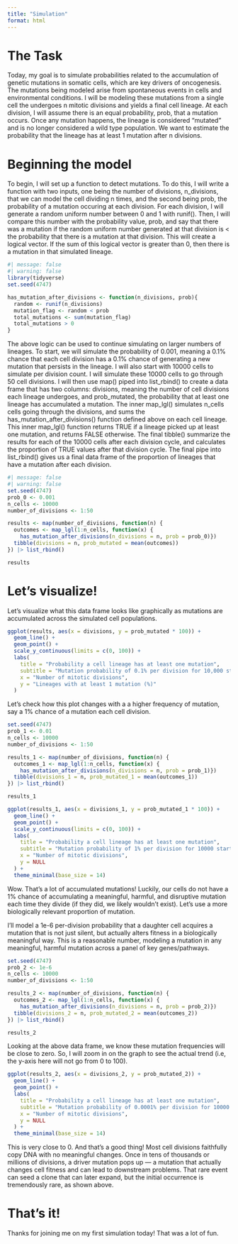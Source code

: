 ```yaml
---
title: "Simulation"
format: html
---
```


# The Task

Today, my goal is to simulate probabilities related to the accumulation of genetic mutations in somatic cells, which are key drivers of oncogenesis. The mutations being modeled arise from spontaneous events in cells and environmental conditions. I will be modeling these mutations from a single cell the undergoes n mitotic divisions and yields a final cell lineage. At each division, I will assume there is an equal probability, prob, that a mutation occurs. Once any mutation happens, the lineage is considered “mutated” and is no longer considered a wild type population. We want to estimate the probability that the lineage has at least 1 mutation after n divisions. 

# Beginning the model

To begin, I will set up a function to detect mutations. To do this, I will write a function with two inputs, one being the number of divisions, n_divisions, that we can model the cell dividing n times, and the second being prob, the probability of a mutation occuring at each division. For each division, I will generate a random uniform number between 0 and 1 with runif(). Then, I will compare this number with the probability value, prob, and say that there was a mutation if the random uniform number generated at that division is < the probability that there is a mutation at that division. This will create a logical vector. If the sum of this logical vector is greater than 0, then there is a mutation in that simulated lineage.

```r
#| message: false
#| warning: false
library(tidyverse)
set.seed(4747)

has_mutation_after_divisions <- function(n_divisions, prob){
  random <- runif(n_divisions)
  mutation_flag <- random < prob
  total_mutations <- sum(mutation_flag)
  total_mutations > 0
}
```

The above logic can be used to continue simulating on larger numbers of lineages. To start, we will simulate the probability of 0.001, meaning a 0.1% chance that each cell division has a 0.1% chance of generating a new mutation that persists in the lineage. I will also start with 10000 cells to simulate per division count. I will simulate these 10000 cells to go through 50 cell divisions. I will then use map() piped into list_rbind() to create a data frame that has two columns: divisions, meaning the number of cell divisions each lineage undergoes, and prob_mutated, the probability that at least one lineage has accumulated a mutation. The inner map_lgl() simulates n_cells cells going through the divisions, and sums the has_mutation_after_divisions() function defined above on each cell lineage. This inner map_lgl() function returns TRUE if a lineage picked up at least one mutation, and returns FALSE otherwise. The final tibble() summarize the results for each of the 10000 cells after each division cycle, and calculates the proportion of TRUE values after that division cycle. The final pipe into list_rbind() gives us a final data frame of the proportion of lineages that have a mutation after each division. 

```r
#| message: false
#| warning: false
set.seed(4747)
prob_0 <- 0.001
n_cells <- 10000
number_of_divisions <- 1:50

results <- map(number_of_divisions, function(n) {
  outcomes <- map_lgl(1:n_cells, function(x) {
    has_mutation_after_divisions(n_divisions = n, prob = prob_0)})
  tibble(divisions = n, prob_mutated = mean(outcomes))
}) |> list_rbind()

results
```


# Let's visualize!

Let's visualize what this data frame looks like graphically as mutations are accumulated across the simulated cell populations. 
```r
ggplot(results, aes(x = divisions, y = prob_mutated * 100)) +
  geom_line() +
  geom_point() +
  scale_y_continuous(limits = c(0, 100)) +
  labs(
    title = "Probability a cell lineage has at least one mutation",
    subtitle = "Mutation probability of 0.1% per division for 10,000 starting cells",
    x = "Number of mitotic divisions",
    y = "Lineages with at least 1 mutation (%)"
  )
```

Let's check how this plot changes with a a higher frequency of mutation, say a 1% chance of a mutation each cell division.

```r
set.seed(4747)
prob_1 <- 0.01
n_cells <- 10000
number_of_divisions <- 1:50

results_1 <- map(number_of_divisions, function(n) {
  outcomes_1 <- map_lgl(1:n_cells, function(x) {
    has_mutation_after_divisions(n_divisions = n, prob = prob_1)})
  tibble(divisions_1 = n, prob_mutated_1 = mean(outcomes_1))
}) |> list_rbind()

results_1
```


```r
ggplot(results_1, aes(x = divisions_1, y = prob_mutated_1 * 100)) +
  geom_line() +
  geom_point() +
  scale_y_continuous(limits = c(0, 100)) +
  labs(
    title = "Probability a cell lineage has at least one mutation",
    subtitle = "Mutation probability of 1% per division for 10000 starting cells",
    x = "Number of mitotic divisions",
    y = NULL
  ) +
  theme_minimal(base_size = 14)
```
Wow. That's a lot of accumulated mutations! Luckily, our cells do not have a 1% chance of accumulating a meaningful, harmful, and disruptive mutation each time they divide (if they did, we likely wouldn't exist). Let's use a more biologically relevant proportion of mutation. 

I'll model a 1e-6 per-division probability that a daughter cell acquires a mutation that is not just silent, but actually alters fitness in a biologically meaningful way. This is a reasonable number, modeling a mutation in any meaningful, harmful mutation across a panel of key genes/pathways.

```r
set.seed(4747)
prob_2 <- 1e-6
n_cells <- 10000
number_of_divisions <- 1:50

results_2 <- map(number_of_divisions, function(n) {
  outcomes_2 <- map_lgl(1:n_cells, function(x) {
    has_mutation_after_divisions(n_divisions = n, prob = prob_2)})
  tibble(divisions_2 = n, prob_mutated_2 = mean(outcomes_2))
}) |> list_rbind()

results_2
```

Looking at the above data frame, we know these mutation frequencies will be close to zero. So, I will zoom in on the graph to see the actual trend (i.e, the y-axis here will not go from 0 to 100).
```r
ggplot(results_2, aes(x = divisions_2, y = prob_mutated_2)) +
  geom_line() +
  geom_point() +
  labs(
    title = "Probability a cell lineage has at least one mutation",
    subtitle = "Mutation probability of 0.0001% per division for 10000 starting cells",
    x = "Number of mitotic divisions",
    y = NULL
  ) +
  theme_minimal(base_size = 14)
```

This is very close to 0. And that's a good thing! Most cell divisions faithfully copy DNA with no meaningful changes. Once in tens of thousands or millions of divisions, a driver mutation pops up — a mutation that actually changes cell fitness and can lead to downstream problems. That rare event can seed a clone that can later expand, but the initial occurrence is tremendously rare, as shown above. 

# That's it!

Thanks for joining me on my first simulation today! That was a lot of fun. 